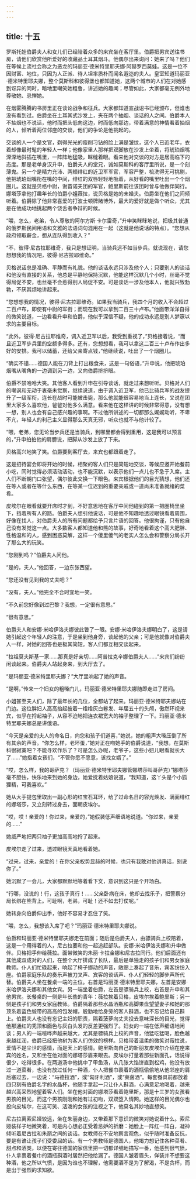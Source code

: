 ```yaml
---
---
---
```

title: 十五
---



罗斯托娃伯爵夫人和女儿们已经陪着众多的来宾坐在客厅里。伯爵把男宾送往书房，请他们欣赏他所爱好的收藏品土耳其烟斗。他偶尔出来询问：她来了吗？他们在等候上流社会称之为恶龙的玛丽亚·德米特里耶夫娜·阿赫罗西莫娃。这是一位不因财富、地位，只因为人正派、待人坦率质朴而闻名遐迩的夫人。皇室知道玛丽亚·德米特里耶夫娜，整个莫斯科和彼得堡也都知道她，这两个城市的人们在对她感到讶异的同时，暗地里嘲笑她粗鲁，讲述她的趣闻；尽管如此，大家都毫无例外地尊敬她、忌惮她。

在烟雾腾腾的书房里正在谈论战争和征兵。大家都知道宣战诏书已经颁布，但谁也没有看到过。伯爵坐在土耳其式沙发上，夹在两个抽烟、谈话的人之间。伯爵本人不抽烟也不说话，他时而把头低向这边，时而低向那边，带着满意的神情看着抽烟的人，倾听着两位邻座的交谈，他们的争论是他挑起的。

交谈的人一个是文官，剃得光光的瘦削刁钻的脸上满是皱纹，这个人已近老年，衣着却像最时髦的年轻人一样；他像家里人那样把双脚放在沙发上坐着，将琥珀烟嘴深深地斜插在嘴里，一阵阵地猛吸，眯缝着眼。看来他对交谈的对方是居高临下的态度。那是老单身汉升申，伯爵夫人的堂兄，诚如莫斯科的客厅里所说，是一个刻薄鬼。另一个是精力充沛、两颊绯红的近卫军军官，军容严整，梳洗得无可挑剔，他把琥珀烟嘴衔在嘴的中间，绯红的双唇轻轻地吸着，从好看的嘴里吐出一个个烟圈儿。这就是贝格中尉，谢苗诺夫团的军官，鲍里斯前往该团时曾与他做伴同行。娜塔莎拿他打趣年长的伯爵小姐薇拉，说贝格是她的未婚夫。伯爵坐在他们之间倾听着。伯爵除了他非常喜爱的打波士顿牌赌博外，最大的爱好就是做个听众，尤其是在他成功地挑起两个饶舌者争辩的时候。

“喂，怎么，老弟，令人尊敬的阿尔方斯·卡尔雷奇，”升申笑眯眯地说，把极其普通的俄罗斯民间用语和文雅的法语词句混用在一起（这就是他说话的特点）。“您想从政府领取薪金，想从连队得到收入？”

“不，彼得·尼古拉耶维奇，我只是想证明，当骑兵远不如当步兵。就说现在，请您想想我的情况吧，彼得·尼古拉耶维奇。”

贝格说话总是准确、平静而有礼貌。他的谈话永远只涉及他个人；只要别人的谈话和他没有直接的关系，他总是平静地保持沉默，他能这样沉默几个小时，丝毫不觉得局促不安，也丝毫不会惹得别人局促不安。可是谈话一涉及他本人，他就兴致勃勃，不厌其烦地讲起来。

“您想想我的情况，彼得·尼古拉耶维奇。如果我当骑兵，我四个月的收入不会超过二百卢布，即使有中尉的军衔；而现在我可以拿到二百三十卢布。”他面带洋洋自得的微笑说道，一边看看升申和伯爵，他似乎深信不疑，他的成功永远是别人梦寐以求的主要目标。

“此外，彼得·尼古拉耶维奇，调入近卫军以后，我受到重视了，”贝格接着说，“而且近卫军步兵里的空额多得多。还有，您想想看，我可以拿这二百三十卢布作出多好的安排。我可以储蓄，还给父亲寄点钱，”他继续说，吐出了一个烟圈儿。

“确实不错……德国人能在刀背上打出粮食来，这是一句俗语，”升申说，他把琥珀烟嘴从嘴角的一边调到另一边，又向伯爵挤挤眼。

伯爵不禁哈哈大笑。其他客人看到升申在引导谈话，就走过来想听听。贝格对人们的嘲讽和无动于衷毫未觉察，继续说道，由于调入近卫军，他已比骑兵军的战友提升了一级军衔，连长在战时可能被击毙，那么他就能很容易地当上连长，又说在团里大家多么喜欢他，爸爸对他多么满意。看来他在这样讲的时候非常得意，没有想一想，别人也会有自己感兴趣的事啊。不过他所讲述的一切都那么娓娓动听，不卑不亢，年轻人的利己主义显得那么天真无邪，听众也就不与他计较了。

“喂，老弟，您无论当步兵还是当骑兵，到哪里都会得到重用，这是我可以预言的，”升申拍拍他的肩膀说，把脚从沙发上放了下来。

贝格高兴地笑了笑。伯爵要到客厅去，来宾也都跟着走了。

这是招待宴会即将开始的时候，相聚的客人们只是简短地交谈，等候应邀开始餐前小吃，同时觉得必须活动活动，也不能沉默，以表示他们一点儿也不急于入席。主人们不断朝门口张望，偶尔彼此交换一下眼色。来宾根据他们的目光猜想，他们还在等人或者在等什么东西，在等某一位迟到的重要亲戚或一道尚未准备就绪的菜肴。

皮埃尔在眼看就要开席时才到，不好意思地在客厅中间他碰到的第一把圈椅里坐下，挡着所有人的路。伯爵夫人想引他说话，可是他不知趣地透过眼镜看着周围，好像在找人，对伯爵夫人的所有问题都给予只言片语的回答。他很拘谨，只有他自己没有发觉这一点。大多数客人都知道他和熊的故事，好奇地看着这个高大肥胖、性格温和的人，感到困惑莫解，这样一个傻里傻气的老实人怎么会和警察分局长开了那么大的玩笑。

“您刚到吗？”伯爵夫人问他。

“是的，夫人，”他回答，一边东张西望。

“您还没有见到我的丈夫吧？”

“没有，夫人。”他完全不合时宜地一笑。

“不久前您好像到过巴黎？我想，一定很有意思。”

“很有意思。”

伯爵夫人和安娜·米哈伊洛夫娜彼此瞥了一眼。安娜·米哈伊洛夫娜明白了，这是请她引起这个年轻人的注意，于是坐到他身旁，谈起他的父亲；可是他就像对伯爵夫人一样，对她的回答也是极其简短。客人们都互相交谈起来。

“拉祖莫夫斯基一家……那真是好亲切……阿普拉克辛娜伯爵夫人……”来宾们纷纷闲谈起来。伯爵夫人站起身来，到大厅去了。

“是玛丽亚·德米特里耶夫娜？”大厅里响起了她的声音。

“是啊，”传来一个妇女的粗嗓门儿，玛丽亚·德米特里耶夫娜随即走进了房间。

小姐甚至夫人们，除了最年长的几位，全都站了起来。玛丽亚·德米特耶夫娜站在门边。这位胖妇人高高抬起披着一绺绺灰白鬈发、年届五十的头颅，傲然环视来宾，似乎在捋起袖子，从容不迫地把连衣裙宽大的袖子整理了一下。玛丽亚·德米特里耶夫娜总是讲俄语。

“今天是亲爱的夫人的命名日，向您和孩子们道喜，”她说，她的粗声大嗓压倒了所有其余的声音。“你怎么样，老坏蛋，”她对正在吻她手的伯爵说道，“我想，在莫斯科很寂寞吧？不能寻欢作乐了？可是怎么办呢，老爷子，这些小妞儿眼看就长大了……”她指着女孩们，“不管你愿不愿意，该找女婿了。”

“哎，怎么样，我的哥萨克？（玛丽亚·德米特里耶夫娜管娜塔莎叫哥萨克）”娜塔莎毫不胆怯，快乐地来到她的身边，她爱抚着姑娘说道，“我知道，这丫头是个小狐狸精，可我喜欢。”

她从大手提包里取出一副心形的红宝石耳环，给了过命名日的容光焕发、满面绯红的娜塔莎，又立刻转过身去，面朝皮埃尔。

“哎，哎！亲爱的！你过来，亲爱的，”她假装低声细语地说道。“你过来，亲爱的……”

她威严地把两只袖子更加高高地捋了起来。

皮埃尔走了过来，透过眼镜天真地看着她。

“过来，过来，亲爱的！在你父亲权势显赫的时候，也只有我敢对他讲真话，别说你了。”

她沉默了一会儿，大家都默默地等着看下文，意识到这只是个开场白。

“行哪，没说的！行，这孩子真行！……父亲卧病在床，他却去找乐子，把警察分局长绑在熊背上。可耻啊，老弟，可耻！还不如去打仗呢。”

她转身向伯爵伸出手，他好不容易才忍住了笑。

“喂，怎么，我想该入席了吧？”玛丽亚·德米特里耶夫娜说。

伯爵和玛丽亚·德米特里耶夫娜走在前面；随后是伯爵夫人，由骠骑兵上校陪着，这是一个用得着的人，尼古拉要和他一起追赶部队。安娜·米哈伊洛夫娜和升申做伴。贝格把手伸给薇拉。面带微笑的朱丽·卡拉金娜和尼古拉同行。他们后面还有其他成双成对的人们，在整个大厅排成了长队，最后是单独走的孩子们和男女家庭教师。仆人们忙碌起来，响起了椅子挪动的声音，敞廊上奏起了音乐，宾客纷纷入座。伯爵家庭乐队的奏乐声被刀叉声、宾客的谈话声、仆人们轻轻的脚步声所代替。伯爵夫人坐在餐桌一端的主位。右首是玛丽亚·德米特里耶夫娜，左首是安娜·米哈伊洛夫娜和其他女宾。另一端坐着伯爵，左首是骠骑兵上校，右首是升申和其他男宾。长餐桌的一侧是年长些的青年：薇拉挨着贝格，皮埃尔挨着鲍里斯；另一侧是孩子们和男女家庭教师。伯爵隔着那些水晶酒瓶和高脚果盘望望妻子和她的那顶系着蓝色缎带的高高的包发帽，殷勤地给身旁的客人斟酒，也不忘记给自己斟上。伯爵夫人也没有忘记主妇的职责，隔着菠萝向丈夫投去意味深长的目光，觉得他那通红的秃顶和面色与灰白头发的反差更强烈了。妇女的一端在低声细语地闲谈；男人的一端喧哗声越来越大，尤其是骠骑兵上校的声音，他猛吃猛喝，脸色越来越红润，伯爵已经把他树为客人们仿效的榜样。贝格带着温柔的微笑对薇拉说，爱情不是尘世的感情，而是天上的感情。鲍里斯向自己的新朋友皮埃尔介绍在座来宾的姓名，又和坐在他对面的娜塔莎眉来眼去。皮埃尔打量着那些新面孔，话说得很少，吃得很多。在两道汤中他挑中了甲鱼汤，从几张大馅饼直到松鸡，他没有放过一道菜肴，也没有放过任何一种酒，仆人把餐巾裹着的酒瓶偷偷地从他邻座的肩后塞过去，一边说：“马德拉酒”，或“匈牙利酒”，或“莱茵酒”。每套餐具前都放着四只刻有伯爵名字的水晶杯，他随手拿起一只让仆人斟酒，心满意足地喝着，越来越兴高采烈地望着客人们。坐在他对面的娜塔莎看着鲍里斯，那是十三岁的女孩看男孩的目光，而这个男孩刚刚和她有过初吻，双双堕入情网。她这样的目光偶尔也投向皮埃尔，在这可笑、活泼的女孩的注视之下，他莫名其妙地直想笑。

尼古拉离索尼娅较远，坐在朱丽身边，又带着那下意识的微笑对她说着什么。索尼娅装样子地微笑着，可是内心想必正受着忌妒的折磨：她脸上一阵红一阵白，凝神倾听着尼古拉和朱丽之间的谈话。女教师在不安地察言观色，似乎随时准备反抗，要是有谁让孩子们受委屈的话。有一个男教师是德国人，他竭力想记住各种菜肴、甜点和酒类，以便在寄往德国的家信里把一切都详细地描写一番，他感到很气愤，仆人拿裹着餐巾的酒瓶斟酒时居然把他给漏了。德国人皱着眉头，佯装并不想要这种酒，他之所以气愤，是因为谁也不理解，他需要酒不是为了解渴，不是贪杯，而是出于强烈的求知欲。